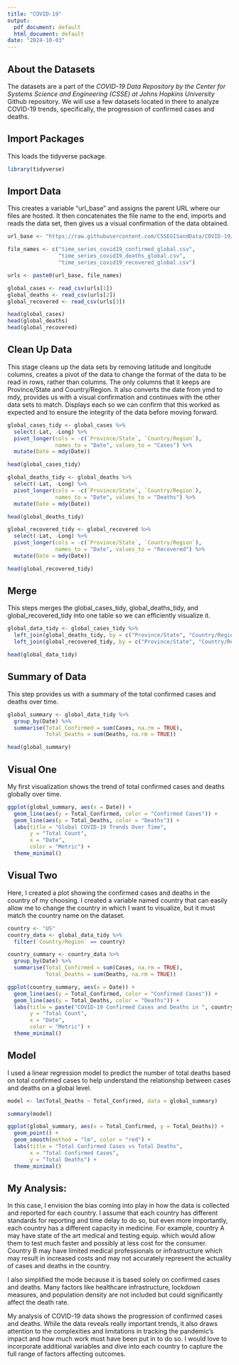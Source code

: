 ```yaml
---
title: "COVID-19"
output:
  pdf_document: default
  html_document: default
date: "2024-10-03"
---
```


## About the Datasets

The datasets are a part of the *COVID-19 Data Repository by the Center for Systems Science and Engineering (CSSE) at Johns Hopkins University* Github repository*.* We will use a few datasets located in there to analyze COVID-19 trends, specifically, the progression of confirmed cases and deaths.

## Import Packages

This loads the tidyverse package.

```r
library(tidyverse)
```

## Import Data

This creates a variable "url_base" and assigns the parent URL where our files are hosted. It then concatenates the file name to the end, imports and reads the data set, then gives us a visual confirmation of the data obtained.

```r
url_base <- "https://raw.githubusercontent.com/CSSEGISandData/COVID-19/master/csse_covid_19_data/csse_covid_19_time_series/"

file_names <- c("time_series_covid19_confirmed_global.csv", 
                "time_series_covid19_deaths_global.csv", 
                "time_series_covid19_recovered_global.csv")

urls <- paste0(url_base, file_names)

global_cases <- read_csv(urls[1])
global_deaths <- read_csv(urls[2])
global_recovered <- read_csv(urls[3])

head(global_cases)
head(global_deaths)
head(global_recovered)
```

## Clean Up Data

This stage cleans up the data sets by removing latitude and longitude columns, creates a pivot of the data to change the format of the data to be read in rows, rather than columns. The only columns that it keeps are Province/State and Country/Region. It also converts the date from ymd to mdy, provides us with a visual confirmation and continues with the other data sets to match. Displays each so we can confirm that this worked as expected and to ensure the integrity of the data before moving forward.

```r
global_cases_tidy <- global_cases %>%
  select(-Lat, -Long) %>% 
  pivot_longer(cols = -c(`Province/State`, `Country/Region`), 
               names_to = "Date", values_to = "Cases") %>%
  mutate(Date = mdy(Date)) 

head(global_cases_tidy)

global_deaths_tidy <- global_deaths %>%
  select(-Lat, -Long) %>% 
  pivot_longer(cols = -c(`Province/State`, `Country/Region`),  
               names_to = "Date", values_to = "Deaths") %>%
  mutate(Date = mdy(Date))  

head(global_deaths_tidy)

global_recovered_tidy <- global_recovered %>%
  select(-Lat, -Long) %>% 
  pivot_longer(cols = -c(`Province/State`, `Country/Region`),  
               names_to = "Date", values_to = "Recovered") %>%
  mutate(Date = mdy(Date))  

head(global_recovered_tidy)
```

## Merge

This steps merges the global_cases_tidy, global_deaths_tidy, and global_recovered_tidy into one table so we can efficiently visualize it.

```r
global_data_tidy <- global_cases_tidy %>%
  left_join(global_deaths_tidy, by = c("Province/State", "Country/Region", "Date")) %>%
  left_join(global_recovered_tidy, by = c("Province/State", "Country/Region", "Date"))

head(global_data_tidy)
```

## Summary of Data

This step provides us with a summary of the total confirmed cases and deaths over time.

```r
global_summary <- global_data_tidy %>%
  group_by(Date) %>%
  summarise(Total_Confirmed = sum(Cases, na.rm = TRUE), 
            Total_Deaths = sum(Deaths, na.rm = TRUE))

head(global_summary)

```

## Visual One

My first visualization shows the trend of total confirmed cases and deaths globally over time.

```r
ggplot(global_summary, aes(x = Date)) +
  geom_line(aes(y = Total_Confirmed, color = "Confirmed Cases")) +
  geom_line(aes(y = Total_Deaths, color = "Deaths")) +
  labs(title = "Global COVID-19 Trends Over Time",
       y = "Total Count",
       x = "Date",
       color = "Metric") +
  theme_minimal()

```

## Visual Two

Here, I created a plot showing the confirmed cases and deaths in the country of my choosing. I created a variable named country that can easily allow me to change the country in which I want to visualize, but it must match the country name on the dataset.

```r
country <- "US"
country_data <- global_data_tidy %>%
  filter(`Country/Region` == country)

country_summary <- country_data %>%
  group_by(Date) %>%
  summarise(Total_Confirmed = sum(Cases, na.rm = TRUE),
            Total_Deaths = sum(Deaths, na.rm = TRUE))

ggplot(country_summary, aes(x = Date)) +
  geom_line(aes(y = Total_Confirmed, color = "Confirmed Cases")) +
  geom_line(aes(y = Total_Deaths, color = "Deaths")) +
  labs(title = paste("COVID-19 Confirmed Cases and Deaths in ", country),
       y = "Total Count",
       x = "Date",
       color = "Metric") +
  theme_minimal()

```

## Model

I used a linear regression model to predict the number of total deaths based on total confirmed cases to help understand the relationship between cases and deaths on a global level.

```r
model <- lm(Total_Deaths ~ Total_Confirmed, data = global_summary)

summary(model)

ggplot(global_summary, aes(x = Total_Confirmed, y = Total_Deaths)) +
  geom_point() +
  geom_smooth(method = "lm", color = "red") +
  labs(title = "Total Confirmed Cases vs Total Deaths",
       x = "Total Confirmed Cases",
       y = "Total Deaths") +
  theme_minimal()

```

## My Analysis:

In this case, I envision the bias coming into play in how the data is collected and reported for each country. I assume that each country has different standards for reporting and time delay to do so, but even more importantly, each country has a different capacity in medicine. For example, country A may have state of the art medical and testing equip. which would allow them to test much faster and possibly at less cost for the consumer. Country B may have limited medical professionals or infrastructure which may result in increased costs and may not accurately represent the actuality of cases and deaths in the country.

I also simplified the mode because it is based solely on confirmed cases and deaths. Many factors like healthcare infrastructure, lockdown measures, and population density are not included but could significantly affect the death rate.

My analysis of COVID-19 data shows the progression of confirmed cases and deaths. While the data reveals really important trends, it also draws attention to the complexities and limitations in tracking the pandemic's impact and how much work must have been put in to do so. I would love to incorporate additional variables and dive into each country to capture the full range of factors affecting outcomes.
